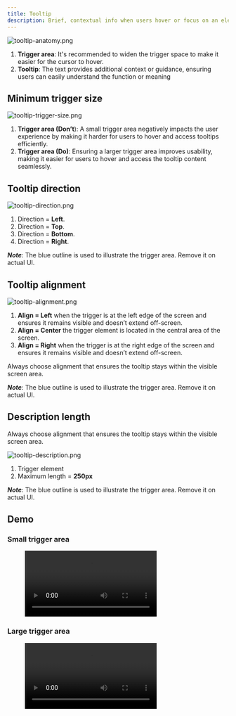 ```yaml
---
title: Tooltip
description: Brief, contextual info when users hover or focus on an element, enhancing clarity without cluttering the interface. Typically used to explain icons, buttons, or any interactive elements where the meaning might not be immediately clear.
---
```



![tooltip-anatomy.png](/design/tooltip-anatomy.png)

1. **Trigger area**: It's recommended to widen the trigger space to make it easier for the cursor to hover.
2. **Tooltip**: The text provides additional context or guidance, ensuring users can easily understand the function or meaning

## Minimum trigger size

![tooltip-trigger-size.png](/design/tooltip-trigger-size.png)

1. **Trigger area (Don’t**): A small trigger area negatively impacts the user experience by making it harder for users to hover and access tooltips efficiently.
2. **Trigger area (Do)**: Ensuring a larger trigger area improves usability, making it easier for users to hover and access the tooltip content seamlessly.

## Tooltip direction

![tooltip-direction.png](/design/tooltip-direction.png)

1. Direction = **Left**.
2. Direction = **Top**.
3. Direction = **Bottom**.
4. Direction = **Right**.

**_Note_**: The blue outline is used to illustrate the trigger area. Remove it on actual UI.

## Tooltip alignment

![tooltip-alignment.png](/design/tooltip-alignment.png)

1. **Align = Left** when the trigger is at the left edge of the screen and ensures it remains visible and doesn’t extend off-screen.
2. **Align = Center** the trigger element is located in the central area of the screen.
3. **Align = Right** when the trigger is at the right edge of the screen and ensures it remains visible and doesn’t extend off-screen.

Always choose alignment that ensures the tooltip stays within the visible screen area.

**_Note_**: The blue outline is used to illustrate the trigger area. Remove it on actual UI.

## Description length

Always choose alignment that ensures the tooltip stays within the visible screen area.

![tooltip-description.png](/design/tooltip-description.png)

1. Trigger element
2. Maximum length = **250px**

**_Note_**: The blue outline is used to illustrate the trigger area. Remove it on actual UI.

## Demo

### Small trigger area

<figure>
  <video controls="true" allowfullscreen="true">
    <source src={s3("/design/tooltip-demo1.mov")} type="video/mp4" />
  </video>
</figure>

### Large trigger area

<figure>
  <video controls="true" allowfullscreen="true">
    <source src={s3("/design/tooltip-demo2.mov")} type="video/mp4" />
  </video>
</figure>
